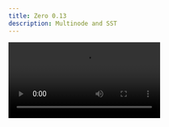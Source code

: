 ```yaml
---
title: Zero 0.13
description: Multinode and SST
---
```


<Video src="https://d2nzlypqdo5xbb.cloudfront.net/video/release-notes/zero-releasenotes-0.13.mp4"/>

## Install

```bash
npm install @rocicorp/zero@0.13
```

## Features

- Multinode deployment for horizontal scalability and zero-downtime deploys ([docs](/docs/deployment#architecture)).
- SST Deployment Guide ([docs](/docs/deployment#guide-multi-node-on-sstaws)).
- Plain AWS Deployment Guide ([docs](/docs/deployment#guide-multi-node-on-raw-aws)).
- Various exports for external libraries
- Remove build hash from docker version for consistency with npm ([discussion](https://discord.com/channels/830183651022471199/1325165395015110688/1333906735060226161))

## Fixes

- Move heartbeat monitoring to separate path, not port
- Type instantiation is excessively deep and possibly infinite ([bug](https://bugs.rocicorp.dev/issue/3477)).
- 20x improvement to `whereExists` performance ([discussion](https://github.com/rocicorp/mono/pull/3629#issuecomment-2621976119))

## Breaking Changes

- Removing the hash from the version is a breaking change if you had scripts relying on that.
- Moving the heartbeat monitor to a path is a breaking change for deployments that were using that.
